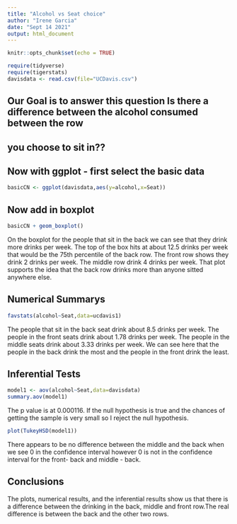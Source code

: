 ```yaml
---
title: "Alcohol vs Seat choice"
author: "Irene Garcia"
date: "Sept 14 2021"
output: html_document
---
```


```r
knitr::opts_chunk$set(echo = TRUE)
```

```r
require(tidyverse)
require(tigerstats)
davisdata <- read.csv(file="UCDavis.csv")
```
## Our Goal is to answer this question Is there a difference between the alcohol consumed between the row
## you choose to sit in??

## Now with ggplot - first select the basic data

```r
basicCN <- ggplot(davisdata,aes(y=alcohol,x=Seat))
```
## Now add in boxplot

```r
basicCN + geom_boxplot()
```
  
On the boxplot for the people that sit in the back we can see that they drink more drinks per week. The top of the box hits at about 12.5 drinks per week that would be the 75th percentile of the back row. The front row shows they drink 2 drinks per week. The middle row drink 4 drinks per week. That plot supports the idea that the back row drinks more than anyone sitted anywhere else. 



## Numerical Summarys 
```r
favstats(alcohol~Seat,data=ucdavis1)
```
The people that sit in the back seat drink about 8.5 drinks per week. The people in the front seats drink about 1.78 drinks per week. The people in the middle seats drink about 3.33 drinks per week. We can see here that the people in the back drink the most and the people in the front drink the least. 

## Inferential Tests
```r
model1 <- aov(alcohol~Seat,data=davisdata)
summary.aov(model1)
```
The p value is at 0.000116. If the null hypothesis is true and the chances of getting the sample is very small so I reject the null hypothesis. 

```r
plot(TukeyHSD(model1))
```

There appears to be no difference between the middle and the back when we see 0 in the confidence interval however 0 is not in the confidence interval for the front- back and middle - back.

## Conclusions

The plots, numerical results, and the inferential results show us that there is a difference between the drinking in the back, middle and front row.The real difference is between the back and the other two rows.  
